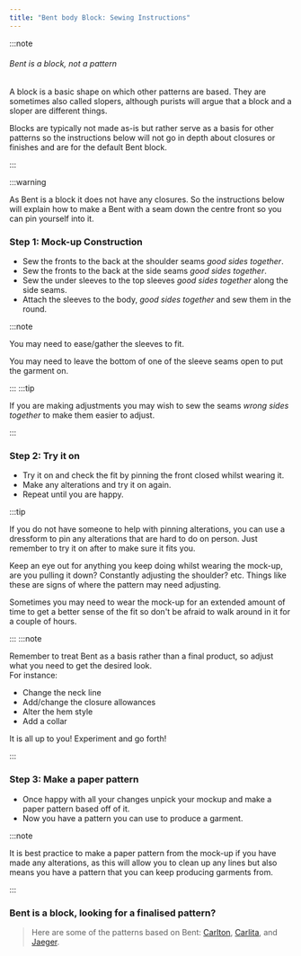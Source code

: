 ```yaml
---
title: "Bent body Block: Sewing Instructions"
---
```


:::note


###### Bent is a block, not a pattern

A block is a basic shape on which other patterns are based.
They are sometimes also called slopers, although purists will argue that a block and a sloper are different things.

Blocks are typically not made as-is but rather serve as a basis for other patterns so the instructions below will not go in depth about closures or finishes and are for the default Bent block.

:::

:::warning


As Bent is a block it does not have any closures. So the instructions below will explain how to make a Bent with a seam down the centre front so you can pin yourself into it.

</Warning>

### Step 1: Mock-up Construction

- Sew the fronts to the back at the shoulder seams _good sides together_.
- Sew the fronts to the back at the side seams _good sides together_.
- Sew the under sleeves to the top sleeves _good sides together_ along the side seams.
- Attach the sleeves to the body, _good sides together_ and sew them in the round.

:::note


You may need to ease/gather the sleeves to fit.

You may need to leave the bottom of one of the sleeve seams open to put the garment on.

:::
:::tip


If you are making adjustments you may wish to sew the seams _wrong sides together_ to make them easier to adjust.

:::

### Step 2: Try it on

- Try it on and check the fit by pinning the front closed whilst wearing it.
- Make any alterations and try it on again.
- Repeat until you are happy.

:::tip


If you do not have someone to help with pinning alterations, you can use a dressform to pin any alterations that are hard to do on person. Just remember to try it on after to make sure it fits you.

Keep an eye out for anything you keep doing whilst wearing the mock-up, are you pulling it down? Constantly adjusting the shoulder? etc. Things like these are signs of where the pattern may need adjusting.

Sometimes you may need to wear the mock-up for an extended amount of time to get a better sense of the fit so don't be afraid to walk around in it for a couple of hours.

:::
:::note


Remember to treat Bent as a basis rather than a final product, so adjust what you need to get the desired look.  
For instance:

- Change the neck line
- Add/change the closure allowances
- Alter the hem style
- Add a collar

It is all up to you! Experiment and go forth!

:::

### Step 3: Make a paper pattern

- Once happy with all your changes unpick your mockup and make a paper pattern based off of it.
- Now you have a pattern you can use to produce a garment.

:::note


It is best practice to make a paper pattern from the mock-up if you have made any alterations, as this will allow you to clean up any lines but also means you have a pattern that you can keep producing garments from.

:::

### Bent is a block, looking for a finalised pattern?

> Here are some of the patterns based on Bent:
> [Carlton](/designs/carlton),
> [Carlita](/designs/carlita),
> and
> [Jaeger](/designs/jaeger).
